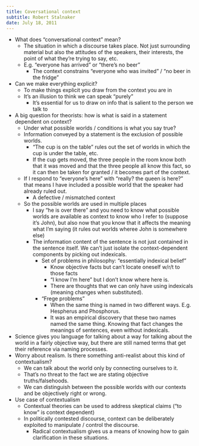 ```yaml
---
title: Coversational context
subtitle: Robert Stalnaker
date: July 18, 2011
---
```



- What does "conversational context" mean?
  - The situation in which a discourse takes place. Not just surrounding 
    material but also the attitudes of the speakers, their interests, the point 
    of what they're trying to say, etc.
  - E.g. "everyone has arrived" or "there's no beer"
    - The context constrains "everyone who was invited" / "no beer in the 
      fridge"
- Can we make everything explicit?
  - To make things explicit you draw from the context you are in
  - It's an illusion to think we can speak "purely"
    - It's essential for us to draw on info that is salient to the person we 
      talk to
- A big question for theorists: how is what is said in a statement dependent on 
  context?
  - Under what possible worlds / conditions is what you say true?
  - Information conveyed by a statement is the exclusion of possible worlds.
    - "The cup is on the table" rules out the set of worlds in which the cup is 
      under the table, etc.
    - If the cup gets moved, the three people in the room know both that it was 
      moved and that the three people all know this fact, so it can then be 
      taken for granted / it becomes part of the context.
  - If I respond to "everyone's here" with "really? the queen is here?" that 
    means I have included a possible world that the speaker had already ruled 
    out.
    - A defective  / mismatched context
  - So the possible worlds are used in multiple places
    - I say "he is over there" and you need to know what possible worlds are 
      available as context to know who I refer to (suppose it's John), but also 
      now that you know that it affects the meaning what I'm saying (it rules 
      out worlds wheree John is somewhere else)
    - The information content of the sentence is not just contained in the 
      sentence itself. We can't just isolate the context-dependent components 
      by picking out indexicals.
      - Set of problems in philosophy: "essentially indexical belief"
        - Know objective facts but can't locate oneself w/r/t to those facts
        - "I know I'm here" but I don't know where here is.
        - There are thoughts that we can only have using indexicals (meaning 
          changes when substituted).
      - "Frege problems"
        - When the same thing is named in two different ways. E.g. Hespherus 
          and Phosphorus.
        - It was an empirical discovery that these two names named the same 
          thing. Knowing that fact changes the meanings of sentences, even 
          without indexicals.
- Science gives you language for talking about a way for talking about the world 
  in a fairly objective way, but there are still named terms that get their 
  reference via naming processes.
- Worry about realism. Is there something anti-realist about this kind of 
  contextualism?
  - We can talk about the world only by connecting ourselves to it.
  - That's no threat to the fact we are stating objective truths/falsehoods.
  - We can distinguish between the possible worlds with our contexts and be 
    objectively right or wrong.
- Use case of contextualism
  - Contextual theories can be used to address skeptical claims ("to know" is 
    context dependent)
  - In politically contested discourse, context can be deliberately exploited to 
    manipulate / control the discourse.
    - Radical contextualism gives us a means of knowing how to gain 
      clarification in these situations.
